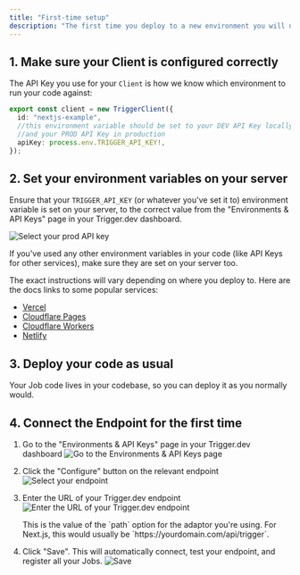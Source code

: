 ```yaml
---
title: "First-time setup"
description: "The first time you deploy to a new environment you will need to setup the endpoint for that environment."
---
```


## 1. Make sure your Client is configured correctly

The API Key you use for your `Client` is how we know which environment to run your code against:

```ts
export const client = new TriggerClient({
  id: "nextjs-example",
  //this environment variable should be set to your DEV API Key locally,
  //and your PROD API Key in production
  apiKey: process.env.TRIGGER_API_KEY!,
});
```

## 2. Set your environment variables on your server

Ensure that your `TRIGGER_API_KEY` (or whatever you've set it to) environment variable is set on your server, to the correct value from the "Environments & API Keys" page in your Trigger.dev dashboard.

![Select your prod API key](/images/api-keys-prod.png)

If you've used any other environment variables in your code (like API Keys for other services), make sure they are set on your server too.

The exact instructions will vary depending on where you deploy to. Here are the docs links to some popular services:

- [Vercel](https://vercel.com/docs/concepts/projects/environment-variables#)
- [Cloudflare Pages](https://developers.cloudflare.com/pages/platform/functions/bindings/#environment-variables)
- [Cloudflare Workers](https://developers.cloudflare.com/workers/platform/environment-variables/)
- [Netlify](https://docs.netlify.com/environment-variables/overview/)

## 3. Deploy your code as usual

Your Job code lives in your codebase, so you can deploy it as you normally would.

## 4. Connect the Endpoint for the first time

1. Go to the "Environments & API Keys" page in your Trigger.dev dashboard
   ![Go to the Environments & API Keys page ](/images/environments-link.png)

2. Click the "Configure" button on the relevant endpoint
   ![Select your endpoint](/images/endpoint-setup-1.png)

3. Enter the URL of your Trigger.dev endpoint
   ![Enter the URL of your Trigger.dev endpoint](/images/endpoint-setup-2.png)

   <Info>
     This is the value of the `path` option for the adaptor you're using. For
     Next.js, this would usually be `https://yourdomain.com/api/trigger`.
   </Info>

4. Click "Save". This will automatically connect, test your endpoint, and register all your Jobs.
   ![Save](/images/endpoint-setup-3.png)
